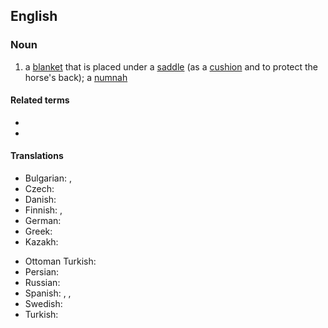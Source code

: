 ==English==

===Noun===
{{en-noun}}
{{wikipedia}}

# a [[blanket]] that is placed under a [[saddle]] (as a [[cushion]] and to protect the horse's back); a [[numnah]]

====Related terms====
* {{l|en|saddlecloth}}
* {{l|en|saddle pad}}

====Translations====
{{trans-top|blanket under saddle}}
* Bulgarian: {{t+|bg|по́тник|m}}, {{t|bg|телти́я|f}} {{qualifier|historical}}
* Czech: {{t-needed|cs}}
* Danish: {{t-needed|da}}
* Finnish: {{t|fi|satulaloimi}}, {{t+|fi|satulahuopa}}
* German: {{t+|de|Woilach|m}}
* Greek: {{t-needed|el}}
* Kazakh: {{t|kk|терлік|sc=Cyrl}}
{{trans-mid}}
* Ottoman Turkish: {{t|ota|تگلتی|tr=teğelti}}
* Persian: {{t|fa|تگلتو|tr=tagaltū}}
* Russian: {{t+|ru|потни́к|m}}
* Spanish: {{t|es|sudadero|m}}, {{t+|es|faldón|m}}, {{t+|es|acolchado|m}}
* Swedish: {{t-needed|sv}}
* Turkish: {{t+|tr|teğelti}}
{{trans-bottom}}